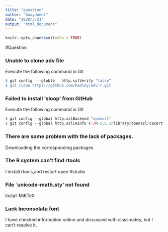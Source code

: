 ```yaml
---
title: "question"
author: "Gaoyanmei"
date: "2020/3/21"
output: "html_document"
---
```


```r
knitr::opts_chunk$set(echo = TRUE)
```


#Question

### Unable to clone adv file

Execute the following command in Git

```r
$ git config  --globle   http.sslVerify "false”
$ git clone https://github.com/hadley/adv-r.git
```

### Failed to install 'sloop' from GitHub

Execute the following command in Git

```r
$ git config --global http.sslBackend "openssl"
$ git config --global http.sslCAInfo F:/R-3.6.3/library/openssl/cacert.pem
```

###  There are some problem with the lack of packages.

Downloading the corresponding packsges

### The R system can't find rtools

I install rtools,and restart open Rstudio

### File `unicode-math.sty' not found

Install MiKTeX

### Lack Inconsolata font

I have checked information online and discussed with classmates, but I can't resolve it.


   
